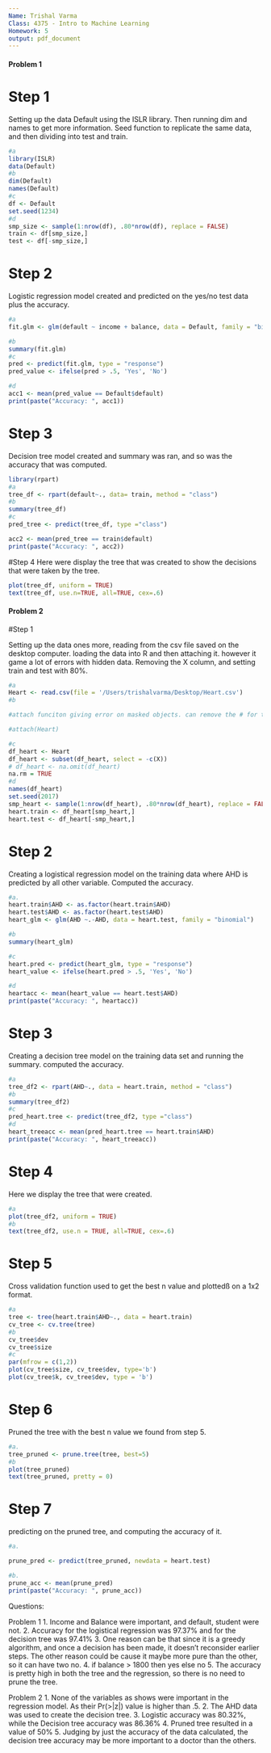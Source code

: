 ```yaml
---
Name: Trishal Varma
Class: 4375 - Intro to Machine Learning
Homework: 5
output: pdf_document
---
```


#### Problem 1 ####

# Step 1 
Setting up the data Default using the ISLR library. Then running dim and names to get more information.
Seed function to replicate the same data, and then dividing into test and train.
```r
#a
library(ISLR)
data(Default)
#b
dim(Default)
names(Default)
#c
df <- Default
set.seed(1234)
#d
smp_size <- sample(1:nrow(df), .80*nrow(df), replace = FALSE)
train <- df[smp_size,]
test <- df[-smp_size,]

```

# Step 2
Logistic regression model created and predicted on the yes/no test data plus the accuracy. 
```r
#a
fit.glm <- glm(default ~ income + balance, data = Default, family = "binomial")

#b
summary(fit.glm)
#c
pred <- predict(fit.glm, type = "response")
pred_value <- ifelse(pred > .5, 'Yes', 'No')

#d
acc1 <- mean(pred_value == Default$default)
print(paste("Accuracy: ", acc1))

```

# Step 3
Decision tree model created and summary was ran, and so was the accuracy that was computed. 
```r
library(rpart)
#a
tree_df <- rpart(default~., data= train, method = "class")
#b
summary(tree_df)
#c
pred_tree <- predict(tree_df, type ="class")

acc2 <- mean(pred_tree == train$default)
print(paste("Accuracy: ", acc2))
```

#Step 4
Here were display the tree that was created to show the decisions that were taken by the tree. 
```r
plot(tree_df, uniform = TRUE)
text(tree_df, use.n=TRUE, all=TRUE, cex=.6)
```


#### Problem 2 ####

#Step 1 

Setting up the data ones more, reading from the csv file saved on the desktop computer. loading the data into R and then attaching it. however it game a lot of errors with hidden data. Removing the X column, and setting train and test with 80%. 
```r
#a
Heart <- read.csv(file = '/Users/trishalvarma/Desktop/Heart.csv')
#b

#attach funciton giving error on masked objects. can remove the # for testing purposes. 

#attach(Heart) 

#c
df_heart <- Heart
df_heart <- subset(df_heart, select = -c(X))
# df_heart <- na.omit(df_heart)
na.rm = TRUE
#d
names(df_heart)
set.seed(2017)
smp_heart <- sample(1:nrow(df_heart), .80*nrow(df_heart), replace = FALSE)
heart.train <- df_heart[smp_heart,]
heart.test <- df_heart[-smp_heart,]
```

# Step 2 
Creating a logistical regression model on the training data where AHD is predicted by all other variable. Computed the accuracy.
```r
#a. 
heart.train$AHD <- as.factor(heart.train$AHD)
heart.test$AHD <- as.factor(heart.test$AHD)
heart_glm <- glm(AHD ~.-AHD, data = heart.test, family = "binomial")

#b
summary(heart_glm)

#c
heart.pred <- predict(heart_glm, type = "response")
heart_value <- ifelse(heart.pred > .5, 'Yes', 'No')

#d
heartacc <- mean(heart_value == heart.test$AHD)
print(paste("Accuracy: ", heartacc))
```

# Step 3
Creating a decision tree model on the training data set and running the summary. 
computed the accuracy. 
```r
#a
tree_df2 <- rpart(AHD~., data = heart.train, method = "class")
#b
summary(tree_df2)
#c
pred_heart.tree <- predict(tree_df2, type ="class")
#d
heart_treeacc <- mean(pred_heart.tree == heart.train$AHD)
print(paste("Accuracy: ", heart_treeacc))
```

# Step 4
Here we display the tree that were created. 
```r
#a
plot(tree_df2, uniform = TRUE)
#b
text(tree_df2, use.n = TRUE, all=TRUE, cex=.6)

```
# Step 5
Cross validation function used to get the best n value and plottedß on a 1x2 format.
```r
#a 
tree <- tree(heart.train$AHD~., data = heart.train)
cv_tree <- cv.tree(tree)
#b
cv_tree$dev
cv_tree$size
#c
par(mfrow = c(1,2))
plot(cv_tree$size, cv_tree$dev, type='b')
plot(cv_tree$k, cv_tree$dev, type = 'b')
```

# Step 6
Pruned the tree with the best n value we found from step 5. 
```r
#a. 
tree_pruned <- prune.tree(tree, best=5)
#b
plot(tree_pruned)
text(tree_pruned, pretty = 0)

```

# Step 7
predicting on the pruned tree, and computing the accuracy of it. 
```r
#a.

prune_pred <- predict(tree_pruned, newdata = heart.test)

#b.
prune_acc <- mean(prune_pred)
print(paste("Accuracy: ", prune_acc))
```

Questions: 

Problem 1 
1. Income and Balance were important, and default, student were not. 
2. Accuracy for the logistical regression was 97.37% and for the decision tree was 97.41% 
3. One reason can be that since it is a greedy algorithm, and once a decision has been made, it doesn't reconsider earlier steps. The other reason could be cause it maybe more pure than the other, so it can have two no. 
4. if balance > 1800
    then yes
    else no 
5. The accuracy is pretty high in both the tree and the regression, so there is no need to prune the tree. 

Problem 2
1. None of the variables as shows were important in the regression model. As their Pr(>|z|) value is higher than .5. 
2. The AHD data was used to create the decision tree. 
3. Logistic accuracy was 80.32%, while the Decision tree accuracy was 86.36% 
4. Pruned tree resulted in a value of 50% 
5. Judging by just the accuracy of the data calculated, the decision tree accuracy may be more important to a doctor than the others. 

